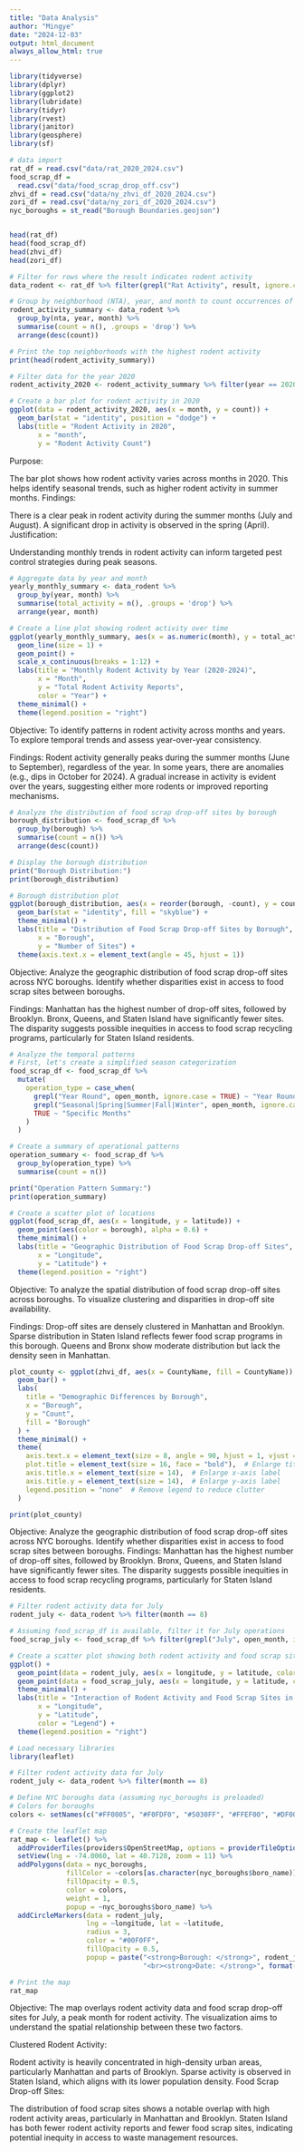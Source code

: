 ```yaml
---
title: "Data Analysis"
author: "Mingye"
date: "2024-12-03"
output: html_document
always_allow_html: true
---
```


```r
library(tidyverse)
library(dplyr)
library(ggplot2)
library(lubridate)
library(tidyr)
library(rvest)
library(janitor)
library(geosphere)
library(sf)
```

```r
# data import 
rat_df = read.csv("data/rat_2020_2024.csv")
food_scrap_df = 
  read.csv("data/food_scrap_drop_off.csv")
zhvi_df = read.csv("data/ny_zhvi_df_2020_2024.csv")
zori_df = read.csv("data/ny_zori_df_2020_2024.csv")
nyc_boroughs = st_read("Borough Boundaries.geojson")


head(rat_df)
head(food_scrap_df)
head(zhvi_df)
head(zori_df)

```

```r
# Filter for rows where the result indicates rodent activity
data_rodent <- rat_df %>% filter(grepl("Rat Activity", result, ignore.case = TRUE))

# Group by neighborhood (NTA), year, and month to count occurrences of rodent activity
rodent_activity_summary <- data_rodent %>% 
  group_by(nta, year, month) %>% 
  summarise(count = n(), .groups = 'drop') %>% 
  arrange(desc(count))

# Print the top neighborhoods with the highest rodent activity
print(head(rodent_activity_summary))
```

```r
# Filter data for the year 2020
rodent_activity_2020 <- rodent_activity_summary %>% filter(year == 2020)

# Create a bar plot for rodent activity in 2020
ggplot(data = rodent_activity_2020, aes(x = month, y = count)) +
  geom_bar(stat = "identity", position = "dodge") +
  labs(title = "Rodent Activity in 2020",
       x = "month",
       y = "Rodent Activity Count") 
```

Purpose:

The bar plot shows how rodent activity varies across months in 2020.
This helps identify seasonal trends, such as higher rodent activity in summer months.
Findings:

There is a clear peak in rodent activity during the summer months (July and August).
A significant drop in activity is observed in the spring (April).
Justification:

Understanding monthly trends in rodent activity can inform targeted pest control strategies during peak seasons.

```r
# Aggregate data by year and month
yearly_monthly_summary <- data_rodent %>%
  group_by(year, month) %>%
  summarise(total_activity = n(), .groups = 'drop') %>%
  arrange(year, month)

# Create a line plot showing rodent activity over time
ggplot(yearly_monthly_summary, aes(x = as.numeric(month), y = total_activity, color = as.factor(year), group = year)) +
  geom_line(size = 1) +
  geom_point() +
  scale_x_continuous(breaks = 1:12) +
  labs(title = "Monthly Rodent Activity by Year (2020-2024)",
       x = "Month",
       y = "Total Rodent Activity Reports",
       color = "Year") +
  theme_minimal() +
  theme(legend.position = "right")
```
Objective:
To identify patterns in rodent activity across months and years.
To explore temporal trends and assess year-over-year consistency.

Findings:
Rodent activity generally peaks during the summer months (June to September), regardless of the year.
In some years, there are anomalies (e.g., dips in October for 2024).
A gradual increase in activity is evident over the years, suggesting either more rodents or improved reporting mechanisms.

```r
# Analyze the distribution of food scrap drop-off sites by borough
borough_distribution <- food_scrap_df %>% 
  group_by(borough) %>% 
  summarise(count = n()) %>% 
  arrange(desc(count))

# Display the borough distribution
print("Borough Distribution:")
print(borough_distribution)
```

```r
# Borough distribution plot
ggplot(borough_distribution, aes(x = reorder(borough, -count), y = count)) +
  geom_bar(stat = "identity", fill = "skyblue") +
  theme_minimal() +
  labs(title = "Distribution of Food Scrap Drop-off Sites by Borough",
       x = "Borough",
       y = "Number of Sites") +
  theme(axis.text.x = element_text(angle = 45, hjust = 1))
```
Objective:
Analyze the geographic distribution of food scrap drop-off sites across NYC boroughs.
Identify whether disparities exist in access to food scrap sites between boroughs.

Findings:
Manhattan has the highest number of drop-off sites, followed by Brooklyn.
Bronx, Queens, and Staten Island have significantly fewer sites.
The disparity suggests possible inequities in access to food scrap recycling programs, particularly for Staten Island residents.


```r
# Analyze the temporal patterns
# First, let's create a simplified season categorization
food_scrap_df <- food_scrap_df %>%
  mutate(
    operation_type = case_when(
      grepl("Year Round", open_month, ignore.case = TRUE) ~ "Year Round",
      grepl("Seasonal|Spring|Summer|Fall|Winter", open_month, ignore.case = TRUE) ~ "Seasonal",
      TRUE ~ "Specific Months"
    )
  )

# Create a summary of operational patterns
operation_summary <- food_scrap_df %>%
  group_by(operation_type) %>%
  summarise(count = n())

print("Operation Pattern Summary:")
print(operation_summary)

# Create a scatter plot of locations
ggplot(food_scrap_df, aes(x = longitude, y = latitude)) +
  geom_point(aes(color = borough), alpha = 0.6) +
  theme_minimal() +
  labs(title = "Geographic Distribution of Food Scrap Drop-off Sites",
       x = "Longitude",
       y = "Latitude") +
  theme(legend.position = "right")
```
Objective:
To analyze the spatial distribution of food scrap drop-off sites across boroughs.
To visualize clustering and disparities in drop-off site availability.

Findings:
Drop-off sites are densely clustered in Manhattan and Brooklyn.
Sparse distribution in Staten Island reflects fewer food scrap programs in this borough.
Queens and Bronx show moderate distribution but lack the density seen in Manhattan.
```r
plot_county <- ggplot(zhvi_df, aes(x = CountyName, fill = CountyName)) +
  geom_bar() +
  labs(
    title = "Demographic Differences by Borough",
    x = "Borough",
    y = "Count",
    fill = "Borough"
  ) +
  theme_minimal() +
  theme(
    axis.text.x = element_text(size = 8, angle = 90, hjust = 1, vjust = 0.5),  # Rotate and resize x-axis text
    plot.title = element_text(size = 16, face = "bold"),  # Enlarge title
    axis.title.x = element_text(size = 14),  # Enlarge x-axis label
    axis.title.y = element_text(size = 14),  # Enlarge y-axis label
    legend.position = "none"  # Remove legend to reduce clutter
  )

print(plot_county)

```
Objective:
Analyze the geographic distribution of food scrap drop-off sites across NYC boroughs.
Identify whether disparities exist in access to food scrap sites between boroughs.
Findings:
Manhattan has the highest number of drop-off sites, followed by Brooklyn.
Bronx, Queens, and Staten Island have significantly fewer sites.
The disparity suggests possible inequities in access to food scrap recycling programs, particularly for Staten Island residents.

```r
# Filter rodent activity data for July
rodent_july <- data_rodent %>% filter(month == 8)

# Assuming food_scrap_df is available, filter it for July operations
food_scrap_july <- food_scrap_df %>% filter(grepl("July", open_month, ignore.case = TRUE))

# Create a scatter plot showing both rodent activity and food scrap sites in July
ggplot() +
  geom_point(data = rodent_july, aes(x = longitude, y = latitude, color = "Rodent Activity"), alpha = 0.6) +
  geom_point(data = food_scrap_july, aes(x = longitude, y = latitude, color = "Food Scrap Sites"), alpha = 0.6) +
  theme_minimal() +
  labs(title = "Interaction of Rodent Activity and Food Scrap Sites in July",
       x = "Longitude",
       y = "Latitude",
       color = "Legend") +
  theme(legend.position = "right")

# Load necessary libraries
library(leaflet)

# Filter rodent activity data for July
rodent_july <- data_rodent %>% filter(month == 8)

# Define NYC boroughs data (assuming nyc_boroughs is preloaded)
# Colors for boroughs
colors <- setNames(c("#FF0005", "#F0FDF0", "#5030FF", "#FFEF00", "#DF00F0"), unique(nyc_boroughs$boro_name))

# Create the leaflet map
rat_map <- leaflet() %>%
  addProviderTiles(providers$OpenStreetMap, options = providerTileOptions(noWrap = TRUE)) %>%
  setView(lng = -74.0060, lat = 40.7128, zoom = 11) %>%
  addPolygons(data = nyc_boroughs,
              fillColor = ~colors[as.character(nyc_boroughs$boro_name)],
              fillOpacity = 0.5,
              color = colors,
              weight = 1,
              popup = ~nyc_boroughs$boro_name) %>%
  addCircleMarkers(data = rodent_july,
                   lng = ~longitude, lat = ~latitude,
                   radius = 3,
                   color = "#00F0FF",
                   fillOpacity = 0.5,
                   popup = paste("<strong>Borough: </strong>", rodent_july$borough,
                                 "<br><strong>Date: </strong>", format(as.Date(paste0(rodent_july$year, "-", rodent_july$month, "-01")), "%Y-%m")))

# Print the map
rat_map
```
Objective:
The map overlays rodent activity data and food scrap drop-off sites for July, a peak month for rodent activity. The visualization aims to understand the spatial relationship between these two factors.

Clustered Rodent Activity:

Rodent activity is heavily concentrated in high-density urban areas, particularly Manhattan and parts of Brooklyn.
Sparse activity is observed in Staten Island, which aligns with its lower population density.
Food Scrap Drop-off Sites:

The distribution of food scrap sites shows a notable overlap with high rodent activity areas, particularly in Manhattan and Brooklyn.
Staten Island has both fewer rodent activity reports and fewer food scrap sites, indicating potential inequity in access to waste management resources.





